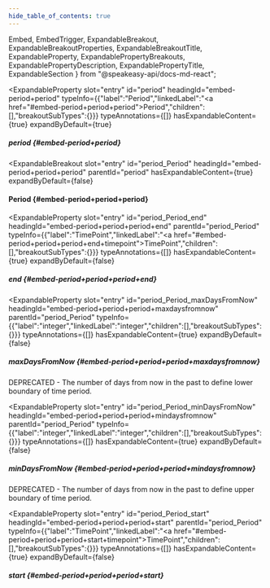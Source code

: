 ```yaml
---
hide_table_of_contents: true
---
```

  Embed,
  EmbedTrigger,
  ExpandableBreakout,
  ExpandableBreakoutProperties,
  ExpandableBreakoutTitle,
  ExpandableProperty,
  ExpandablePropertyBreakouts,
  ExpandablePropertyDescription,
  ExpandablePropertyTitle,
  ExpandableSection
} from "@speakeasy-api/docs-md-react";

<ExpandableSection>

<ExpandableProperty
  slot="entry"
  id="period"
  headingId="embed-period+period"
  typeInfo={{"label":"Period","linkedLabel":"<a href=\"#embed-period+period+period\">Period</a>","children":[],"breakoutSubTypes":{}}}
  typeAnnotations={[]}
  hasExpandableContent={true}
  expandByDefault={true}
>

<ExpandablePropertyTitle slot="title">

##### period \{#embed-period+period\}

</ExpandablePropertyTitle>

<ExpandablePropertyBreakouts slot="breakouts">

<ExpandableBreakout
  slot="entry"
  id="period_Period"
  headingId="embed-period+period+period"
  parentId="period"
  hasExpandableContent={true}
  expandByDefault={false}
>

<ExpandableBreakoutTitle slot="title">

#### Period \{#embed-period+period+period\}

</ExpandableBreakoutTitle>

<ExpandableBreakoutProperties slot="properties">

<ExpandableProperty
  slot="entry"
  id="period_Period_end"
  headingId="embed-period+period+period+end"
  parentId="period_Period"
  typeInfo={{"label":"TimePoint","linkedLabel":"<a href=\"#embed-period+period+period+end+timepoint\">TimePoint</a>","children":[],"breakoutSubTypes":{}}}
  typeAnnotations={[]}
  hasExpandableContent={true}
  expandByDefault={false}
>

<ExpandablePropertyTitle slot="title">

##### end \{#embed-period+period+period+end\}

</ExpandablePropertyTitle>

<Embed slot="embed">

<EmbedTrigger slot="trigger" embedTitle="end" triggerText="View end details">

<Embedend />

</EmbedTrigger>

</Embed>

</ExpandableProperty>

<ExpandableProperty
  slot="entry"
  id="period_Period_maxDaysFromNow"
  headingId="embed-period+period+period+maxdaysfromnow"
  parentId="period_Period"
  typeInfo={{"label":"integer","linkedLabel":"integer","children":[],"breakoutSubTypes":{}}}
  typeAnnotations={[]}
  hasExpandableContent={true}
  expandByDefault={false}
>

<ExpandablePropertyTitle slot="title">

##### maxDaysFromNow \{#embed-period+period+period+maxdaysfromnow\}

</ExpandablePropertyTitle>

<ExpandablePropertyDescription slot="description">

DEPRECATED - The number of days from now in the past to define lower boundary of time period.

</ExpandablePropertyDescription>

</ExpandableProperty>

<ExpandableProperty
  slot="entry"
  id="period_Period_minDaysFromNow"
  headingId="embed-period+period+period+mindaysfromnow"
  parentId="period_Period"
  typeInfo={{"label":"integer","linkedLabel":"integer","children":[],"breakoutSubTypes":{}}}
  typeAnnotations={[]}
  hasExpandableContent={true}
  expandByDefault={false}
>

<ExpandablePropertyTitle slot="title">

##### minDaysFromNow \{#embed-period+period+period+mindaysfromnow\}

</ExpandablePropertyTitle>

<ExpandablePropertyDescription slot="description">

DEPRECATED - The number of days from now in the past to define upper boundary of time period.

</ExpandablePropertyDescription>

</ExpandableProperty>

<ExpandableProperty
  slot="entry"
  id="period_Period_start"
  headingId="embed-period+period+period+start"
  parentId="period_Period"
  typeInfo={{"label":"TimePoint","linkedLabel":"<a href=\"#embed-period+period+period+start+timepoint\">TimePoint</a>","children":[],"breakoutSubTypes":{}}}
  typeAnnotations={[]}
  hasExpandableContent={true}
  expandByDefault={false}
>

<ExpandablePropertyTitle slot="title">

##### start \{#embed-period+period+period+start\}

</ExpandablePropertyTitle>

<Embed slot="embed">

<EmbedTrigger slot="trigger" embedTitle="start" triggerText="View start details">

<Embedstart />

</EmbedTrigger>

</Embed>

</ExpandableProperty>

</ExpandableBreakoutProperties>

</ExpandableBreakout>

</ExpandablePropertyBreakouts>

</ExpandableProperty>

</ExpandableSection>